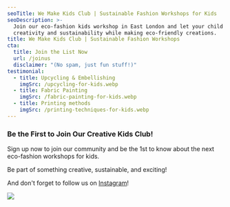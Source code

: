 ```yaml
---
seoTitle: We Make Kids Club | Sustainable Fashion Workshops for Kids
seoDescription: >-
  Join our eco-fashion kids workshop in East London and let your child explore
  creativity and sustainability while making eco-friendly creations.
title: We Make Kids Club | Sustainable Fashion Workshops
cta:
  title: Join the List Now
  url: /joinus
  disclaimer: "(No spam, just fun stuff!)"
testimonial:
  - title: Upcycling & Embellishing
    imgSrc: /upcycling-for-kids.webp
  - title: Fabric Painting
    imgSrc: /fabric-painting-for-kids.webp
  - title: Printing methods
    imgSrc: /printing-techniques-for-kids.webp
---
```


### Be the First to Join Our Creative Kids Club!

Sign up now to join our community and be the 1st to know about the next eco-fashion workshops for kids.

Be part of something creative, sustainable, and exciting!

And don't forget to follow us on [Instagram](https://www.instagram.com/wemakekidsclub/)!

![](</Blog Header IMG-4.png>)
